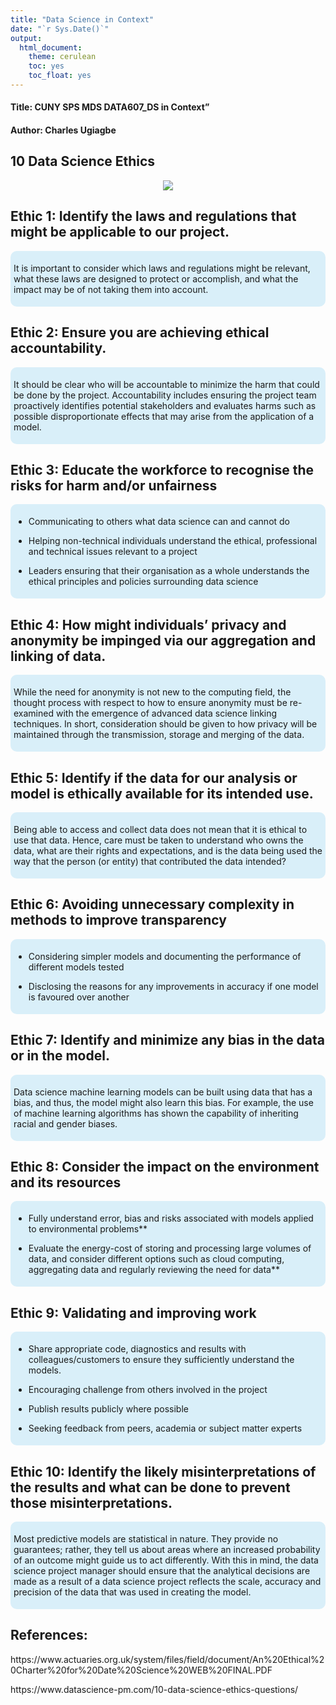 ---
title: "Data Science in Context"
date: "`r Sys.Date()`"
output:
  html_document:
    theme: cerulean
    toc: yes
    toc_float: yes
---

#### Title: CUNY SPS MDS DATA607_DS in Context"
#### Author: Charles Ugiagbe


##    10 Data Science Ethics 

<center>
<img src = "https://github.com/omocharly/DATA607_PROJECTS/blob/main/ethicsImage.png?raw=true" />
</center>


## Ethic 1: Identify the laws and regulations that might be applicable to our project.

<style>
div.aquamarine { background-color:#d9eff9; border-radius: 10px; padding: 5px;}
</style>
<div class = "aquamarine">    

It is important to consider which laws and regulations might be relevant, what these laws are designed to protect or accomplish, and what the impact may be of not taking them into account. 
</div> \hfill\break 

## Ethic 2: Ensure you are achieving ethical accountability.

<style>
div.aquamarine { background-color:#d9eff9; border-radius: 10px; padding: 5px;}
</style>
<div class = "aquamarine">    

It should be clear who will be accountable to minimize the harm that could be done by the project. Accountability includes ensuring the project team proactively identifies potential stakeholders and evaluates harms such as possible disproportionate effects that may arise from the application of a model.    
</div> \hfill\break  
   

## Ethic 3: Educate the workforce to recognise the risks for harm and/or unfairness

<style>
div.aquamarine { background-color:#d9eff9; border-radius: 10px; padding: 5px;}
</style>
<div class = "aquamarine">    
    
* Communicating to others what data science can and cannot do

* Helping non-technical individuals understand the ethical, professional and technical issues relevant to a project

* Leaders ensuring that their organisation as a whole understands the ethical principles and policies surrounding data science

</div> \hfill\break  


## Ethic 4: How might individuals’ privacy and anonymity be impinged via our aggregation and linking of data.

<style>
div.aquamarine { background-color:#d9eff9; border-radius: 10px; padding: 5px;}
</style>
<div class = "aquamarine">    
 
While the need for anonymity is not new to the computing field, the thought process with respect to how to ensure anonymity must be re-examined with the emergence of advanced data science linking techniques. In short, consideration should be given to how privacy will be maintained through the transmission, storage and merging of the data.   

</div> \hfill\break  


## Ethic 5: Identify if the data for our analysis or model is ethically available for its intended use.

<style>
div.aquamarine { background-color:#d9eff9; border-radius: 10px; padding: 5px;}
</style>
<div class = "aquamarine">    

Being able to access and collect data does not mean that it is ethical to use that data. Hence, care must be taken to understand who owns the data, what are their rights and expectations, and is the data being used the way that the person (or entity) that contributed the data intended?
    

</div> \hfill\break  

## Ethic 6: Avoiding unnecessary complexity in methods to improve transparency 

<style>
div.aquamarine { background-color:#d9eff9; border-radius: 10px; padding: 5px;}
</style>
<div class = "aquamarine">    

* Considering simpler models and documenting the performance of different
models tested

* Disclosing the reasons for any improvements in accuracy if one model is
favoured over another    

</div> \hfill\break  


## Ethic 7: Identify and minimize any bias in the data or in the model.

<style>
div.aquamarine { background-color:#d9eff9; border-radius: 10px; padding: 5px;}
</style>
<div class = "aquamarine"> 

Data science machine learning models can be built using data that has a bias, and thus, the model might also learn this bias. For example, the use of machine learning algorithms has shown the capability of inheriting racial and gender biases.
</div> \hfill\break  

## Ethic 8: Consider the impact on the environment and its resources

<style>
div.aquamarine { background-color:#d9eff9; border-radius: 10px; padding: 5px;}
</style>
<div class = "aquamarine">   

* Fully understand error, bias and risks associated with models applied to environmental problems**

* Evaluate the energy-cost of storing and processing large volumes of data, and consider different options such as cloud computing, aggregating data and regularly reviewing the need for data**
    

</div> \hfill\break  



## Ethic 9: Validating and improving work

<style>
div.aquamarine { background-color:#d9eff9; border-radius: 10px; padding: 5px;}
</style>
<div class = "aquamarine">    

* Share appropriate code, diagnostics and results with colleagues/customers to
ensure they sufficiently understand the models.

* Encouraging challenge from others involved in the project

* Publish results publicly where possible

* Seeking feedback from peers, academia or subject matter experts   

</div> \hfill\break  


## Ethic 10: Identify the  likely misinterpretations of the results and what can be done to prevent those misinterpretations.

<style>
div.aquamarine { background-color:#d9eff9; border-radius: 10px; padding: 5px;}
</style>
<div class = "aquamarine">    
    
Most predictive models are statistical in nature. They provide no guarantees; rather, they tell us about areas where an increased probability of an outcome might guide us to act differently. With this in mind, the data science project manager should ensure that the analytical decisions are made as a result of a data science project reflects the scale, accuracy and precision of the data that was used in creating the model.
</div> \hfill\break  


## References:

https://www.actuaries.org.uk/system/files/field/document/An%20Ethical%20Charter%20for%20Date%20Science%20WEB%20FINAL.PDF

https://www.datascience-pm.com/10-data-science-ethics-questions/